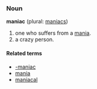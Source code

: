 ===Noun===
'''maniac''' (plural: [[maniacs]])

# one who suffers from a [[mania]].
# a crazy person.

====Related terms====
*[[-maniac]]
*[[mania]]
*[[maniacal]]